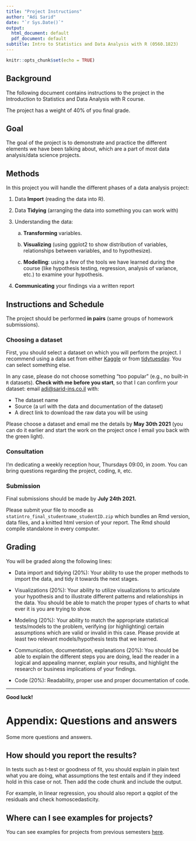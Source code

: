 ```yaml
---
title: "Project Instructions"
author: "Adi Sarid"
date: "`r Sys.Date()`"
output:
  html_document: default
  pdf_document: default
subtitle: Intro to Statistics and Data Analysis with R (0560.1823)
---
```


```r
knitr::opts_chunk$set(echo = TRUE)
```

## Background

The following document contains instructions to the project in the Introduction to Statistics and Data Analysis with R course.

The project has a weight of 40% of you final grade.

## Goal

The goal of the project is to demonstrate and practice the different elements we have been talking about, which are a part of most data analysis/data science projects. 

## Methods

In this project you will handle the different phases of a data analysis project:

   1. Data **Import** (reading the data into R).
   
   2. Data **Tidying** (arranging the data into something you can work with)
   
   3. Understanding the data:
   
      a. **Transforming** variables.
      
      b. **Visualizing** (using ggplot2 to show distribution of variables, relationships between variables, and to hypothesize).
      
      c. **Modelling**: using a few of the tools we have learned during the course (like hypothesis testing, regression, analysis of variance, etc.) to examine your hypothesis.
      
   4. **Communicating** your findings via a written report
   
## Instructions and Schedule

The project should be performed **in pairs** (same groups of homework submissions).

### Choosing a dataset

First, you should select a dataset on which you will perform the project. I recommend using a data set from either [Kaggle](kaggle.com) or from [tidytuesday](https://github.com/rfordatascience/tidytuesday). You can select something else. 

In any case, please do not choose something "too popular" (e.g., no built-in `R` datasets). **Check with me before you start**, so that I can confirm your dataset: email [adi@sarid-ins.co.il](mailto:adi@sarid-ins.co.il) with:

   * The dataset name
   * Source (a url with the data and documentation of the dataset)
   * A direct link to download the raw data you will be using

Please choose a dataset and email me the details by **May 30th 2021** (you can do it earlier and start the work on the project once I email you back with the green light).

### Consultation

I'm dedicating a weekly reception hour, Thursdays 09:00, in zoom. You can bring questions regarding the project, coding, `R`, etc.

### Submission

Final submissions should be made by **July 24th 2021.**

Please submit your file to moodle as `statintro_final_studentname_studentID.zip` which bundles an Rmd version, data files, and a knitted html version of your report. The Rmd should compile standalone in every computer.

## Grading

You will be graded along the following lines:

   * Data import and tidying (20%): Your ability to use the proper methods to import the data, and tidy it towards the next stages.

   * Visualizations (20%): Your ability to utilize visualizations to articulate your hypothesis and to illustrate different patterns and relationships in the data. You should be able to match the proper types of charts to what ever it is you are trying to show. 
   
   * Modeling (20%): Your ability to match the appropriate statistical tests/models to the problem, verifying (or highlighting) certain assumptions which are valid or invalid in this case. Please provide at least two relevant models/hypothesis tests that we learned.
   
   * Communication, documentation, explanations (20%): You should be able to explain the different steps you are doing, lead the reader in a logical and appealing manner, explain your results, and highlight the research or business implications of your findings.
   
   * Code (20%): Readability, proper use and proper documentation of code.

***

**Good luck!**

\newpage

# Appendix: Questions and answers

Some more questions and answers.

## How should you report the results?

In tests such as t-test or goodness of fit, you should explain in plain text what you are doing, what assumptions the test entails and if they indeed hold in this case or not. Then add the code chunk and include the output.

For example, in linear regression, you should also report a qqplot of the residuals and check homoscedasticity.

## Where can I see examples for projects?

You can see examples for projects from previous semesters [here](https://github.com/adisarid/intro_statistics_R/tree/master/project/examples).